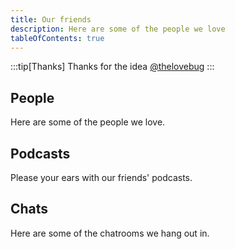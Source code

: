```yaml
---
title: Our friends
description: Here are some of the people we love
tableOfContents: true
---
```



:::tip[Thanks]
Thanks for the idea [@thelovebug](https://twitter.com/thelovebug)
:::

## People

Here are some of the people we love.

<CardGrid>
  <LinkCard
    title="George Doscher"
    description="Fearless leader of Tech and Coffee"
    href="https://sites.google.com/site/geospart/home"
  />
  <LinkCard
    title="Chris Jenkins"
    description="Critical thinking with Chris"
    href="https://empathyx.net/"
  />
  <LinkCard
    title="Chris from Canada"
    description="Twitch streamer and host of Insomnia Radio Canada"
    href="https://www.twitch.tv/chris_from_canada"
  />
  <LinkCard
    title="Ciarán Ainsworth"
    description="The original Tech and Coffee baby"
    href="https://sporiff.dev"
  />
  <LinkCard
    title="Moss Bliss"
    description="Host of the mintCast"
    href="https://peacefulhippo.info/"
  />
</CardGrid>

## Podcasts

Please your ears with our friends' podcasts.

<CardGrid>
  <LinkCard
    title="The Bugcast"
    description="Music & chat from South Yorkshire in the UK"
    href="https://thebugcast.org/"
  />
  <LinkCard
    title="Distrohoppers' Digest"
    description="Three blokes who love Linux and trying out new stuff"
    href="https://distrohoppersdigest.blogspot.com/"
  />
  <LinkCard
    title="Full Circle Magazine"
    description="The independent magazine for the Ubuntu Linux community"
    href="https://fullcirclemagazine.org/podcast/"
  />
  <LinkCard
    title="Grow and Graze"
    description="Learn about farming, gardening, horticulture, and more."
    href="https://go.ncsu.edu/growandgraze"
  />
  <LinkCard
    title="Insomnia Radio Canada"
    description="Kill your FM"
    href="https://insomniaradio.net/category/ir-regional/ir-canada/"
  />
  <LinkCard
    title="Linux Lads"
    description="Four Linux users who like to talk about it. A lot."
    href="https://linuxlads.com/"
  />
  <LinkCard
    title="mintCast"
    description="The podcast by the Linux Mint community for all users of Linux"
    href="https://mintcast.org/"
  />
  <LinkCard
    title="Morning Mana"
    description="A Monday-Friday devotional podcast"
    href="https://www.spreaker.com/user/blueridgebruce"
  />
  <LinkCard
    title="Tea, Earl Grey, Hot"
    description="An unofficial Star Trek podcast, from the Other Side Podcast Network"
    href="https://teaearlgreyhot.org/"
  />
  <LinkCard
    title="Tuxjam"
    description="Mixing Open Source with Creative Commons goodness"
    href="https://tuxjam.otherside.network/"
  />
</CardGrid>

## Chats

Here are some of the chatrooms we hang out in.

<CardGrid>
  <LinkCard
    title="The Bugcast"
    description="Music & chat from South Yorkshire in the UK"
    href="https://t.me/joinchat/AAAAAAEjuukGMN_wFVSdfQ"
  />
  <LinkCard
    title="Insomnia Radio Canada"
    description="Kill your FM"
    href="https://t.me/joinchat/DME5VBWKR8mj0whoHriyLw"
  />
  <LinkCard
    title="Linux Lads"
    description="Four Linux users who like to talk about it. A lot."
    href="https://t.me/linuxlads"
  />
  <LinkCard
    title="Tuxjam"
    description="Mixing Open Source with Creative Commons goodness"
    href="https://t.me/podcrawl2021"
  />
</CardGrid>
